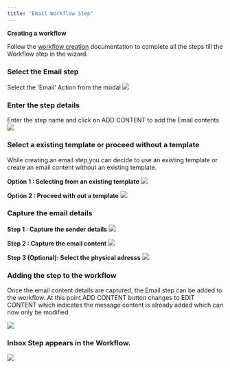 ```yaml
---
title: "Email Workflow Step"
---
```


<Info>

**Creating a workflow**

Follow the [workflow creation](/engagement/workflow/create-workflow) documentation to complete all the steps till the Workflow step in the wizard.

</Info>

### Select the Email step
Select the 'Email' Action from the modal
![](/images/wf-email/wf-email-1.png)

### Enter the step details
Enter the step name and click on ADD CONTENT to add the Email contents
![](/images/wf-email/wf-email-2.png)

### Select a existing template or proceed without a template
While creating an email step,you can decide to use an existing template or create an email content without an existing template.

**Option 1 : Selecting from an existing template**
![](/images/wf-email/wf-email-3.png)

**Option 2 : Proceed with out a template**
![](/images/wf-email/wf-email-4.png)

### Capture the email details

**Step 1 : Capture the sender details**
![](/images/wf-email/wf-email-5.png)

**Step 2 : Capture the email content**
![](/images/wf-email/wf-email-6.png)

**Step 3 (Optional): Select the physical adresss**
![](/images/wf-email/wf-email-7.png)

### Adding the step to the workflow

Once the email content details are captured, the Email step can be added to the workflow. At this point ADD CONTENT button changes to EDIT CONTENT which indicates the message content is already added which can now only be modified.

![](/images/wf-email/wf-email-8.png)

### Inbox Step appears in the Workflow.

![](/images/wf-email/wf-email-9.png)


